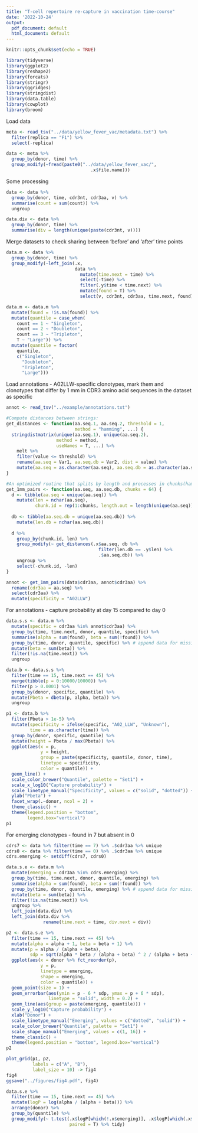 ```yaml
---
title: "T-cell repertoire re-capture in vaccination time-course"
date: '2022-10-24'
output:
  pdf_document: default
  html_document: default
---
```


```r
knitr::opts_chunk$set(echo = TRUE)

library(tidyverse)
library(ggplot2)
library(reshape2)
library(forcats)
library(stringr)
library(ggridges)
library(stringdist)
library(data.table)
library(cowplot)
library(broom)
```

Load data

```r
meta <- read_tsv("../data/yellow_fever_vac/metadata.txt") %>%
  filter(replica == "F1") %>%
  select(-replica)

data <- meta %>%
  group_by(donor, time) %>%
  group_modify(~fread(paste0("../data/yellow_fever_vac/",
                                .x$file.name)))
```

Some processing

```r
data <- data %>%
  group_by(donor, time, cdr3nt, cdr3aa, v) %>%
  summarise(count = sum(count)) %>% 
  ungroup
```

```r
data.div <- data %>%
  group_by(donor, time) %>%
  summarise(div = length(unique(paste(cdr3nt, v))))
```

Merge datasets to check sharing between 'before' and 'after' time points

```r
data.m <- data %>%
  group_by(donor, time) %>%
  group_modify(~left_join(.x,
                          data %>%
                            mutate(time.next = time) %>%
                            select(-time) %>%
                            filter(.y$time < time.next) %>%
                            mutate(found = T) %>%
                            select(v, cdr3nt, cdr3aa, time.next, found)))

data.m <- data.m %>%
  mutate(found = !is.na(found)) %>%
  mutate(quantile = case_when(
    count == 1 ~ "Singleton",
    count == 2 ~ "Doubleton",
    count == 3 ~ "Tripleton",
    T ~ "Large")) %>%
  mutate(quantile = factor(
    quantile,
    c("Singleton", 
      "Doubleton",
      "Tripleton",
      "Large")))
```

Load annotations - A02LLW-specific clonotypes, mark them and clonotypes that differ by 1 mm
in CDR3 amino acid sequences in the dataset as specific

```r
annot <- read_tsv("../example/annotations.txt")

#Compute distances between strings:
get_distances <- function(aa.seq.1, aa.seq.2, threshold = 1,
                          method = "hamming", ...) {
  stringdistmatrix(unique(aa.seq.1), unique(aa.seq.2), 
                   method = method,
                   useNames = T, ...) %>%
    melt %>%
    filter(value <= threshold) %>%
    rename(aa.seq = Var1, aa.seq.db = Var2, dist = value) %>%
    mutate(aa.seq = as.character(aa.seq), aa.seq.db = as.character(aa.seq.db))
}

#An optimized routine that splits by length and processes in chunks(hamming only):
get_1mm_pairs <- function(aa.seq, aa.seq.db, chunks = 64) {
  d <- tibble(aa.seq = unique(aa.seq)) %>%
    mutate(len = nchar(aa.seq),
           chunk.id = rep(1:chunks, length.out = length(unique(aa.seq))))
  
  db <- tibble(aa.seq.db = unique(aa.seq.db)) %>%
    mutate(len.db = nchar(aa.seq.db)) 
  
  d %>%
    group_by(chunk.id, len) %>%
    group_modify(~ get_distances(.x$aa.seq, db %>% 
                                   filter(len.db == .y$len) %>%
                                   .$aa.seq.db)) %>%
    ungroup %>%
    select(-chunk.id, -len) 
}

annot <- get_1mm_pairs(data$cdr3aa, annot$cdr3aa) %>%
  rename(cdr3aa = aa.seq) %>%
  select(cdr3aa) %>%
  mutate(specificity = "A02LLW")
```

For annotations - capture probability at day 15 compared to day 0

```r
data.s.s <- data.m %>%
  mutate(specific = cdr3aa %in% annot$cdr3aa) %>%
  group_by(time, time.next, donor, quantile, specific) %>%
  summarise(alpha = sum(found), beta = sum(!found)) %>%
  group_by(time, donor, quantile, specific) %>% # append data for missing clonotypes
  mutate(beta = sum(beta)) %>%
  filter(!is.na(time.next)) %>%
  ungroup

data.b <- data.s.s %>%
  filter(time == 15, time.next == 45) %>%
  merge(tibble(p = 0:10000/10000)) %>%
  filter(p > 0.0001) %>%
  group_by(donor, specific, quantile) %>%
  mutate(Pbeta = dbeta(p, alpha, beta)) %>%
  ungroup

p1 <- data.b %>%
  filter(Pbeta > 1e-5) %>%
  mutate(specificity = ifelse(specific, "A02_LLW", "Unknown"),
         time = as.character(time)) %>%
  group_by(donor, specific, quantile) %>%
  mutate(height = Pbeta / max(Pbeta)) %>%
  ggplot(aes(x = p, 
             y = height,
             group = paste(specificity, quantile, donor, time),
             linetype = specificity,
             color = quantile)) +
  geom_line() +
  scale_color_brewer("Quantile", palette = "Set1") +
  scale_x_log10("Capture probability") +
  scale_linetype_manual("Specificity", values = c("solid", "dotted")) +
  ylab("Pbeta") +
  facet_wrap(.~donor, ncol = 2) +
  theme_classic() +
  theme(legend.position = "bottom", 
        legend.box="vertical")
p1
```

For emerging clonotypes - found in 7 but absent in 0

```r
cdrs7 <- data %>% filter(time == 7) %>% .$cdr3aa %>% unique
cdrs0 <- data %>% filter(time == 0) %>% .$cdr3aa %>% unique
cdrs.emerging <- setdiff(cdrs7, cdrs0)
```

```r
data.s.e <- data.m %>%
  mutate(emerging = cdr3aa %in% cdrs.emerging) %>%
  group_by(time, time.next, donor, quantile, emerging) %>%
  summarise(alpha = sum(found), beta = sum(!found)) %>%
  group_by(time, donor, quantile, emerging) %>% # append data for missing clonotypes
  mutate(beta = sum(beta)) %>%
  filter(!is.na(time.next)) %>%
  ungroup %>%
  left_join(data.div) %>%
  left_join(data.div %>%
              rename(time.next = time, div.next = div))
```

```r
p2 <- data.s.e %>%
  filter(time == 15, time.next == 45) %>%
  mutate(alpha = alpha + 1, beta = beta + 1) %>%
  mutate(p = alpha / (alpha + beta),
         sdp = sqrt(alpha * beta / (alpha + beta) ^ 2 / (alpha + beta + 1))) %>%
  ggplot(aes(x = donor %>% fct_reorder(p), 
             y = p,
             linetype = emerging,
             shape = emerging,
             color = quantile)) +
  geom_point(size = 1) +
  geom_errorbar(aes(ymin = p - 6 * sdp, ymax = p + 6 * sdp), 
                linetype = "solid", width = 0.2) +
  geom_line(aes(group = paste(emerging, quantile))) +
  scale_y_log10("Capture probability") +
  xlab("Donor") +
  scale_linetype_manual("Emerging", values = c("dotted", "solid")) +
  scale_color_brewer("Quantile", palette = "Set1") +
  scale_shape_manual("Emerging", values = c(1, 16)) +
  theme_classic() +
  theme(legend.position = "bottom", legend.box="vertical")
p2
```

```r
plot_grid(p1, p2,
          labels = c("A", "B"),
          label_size = 10) -> fig4
fig4
ggsave("../figures/fig4.pdf", fig4)
```

```r
data.s.e %>%
  filter(time == 15, time.next == 45) %>%
  mutate(logP = log(alpha / (alpha + beta))) %>%
  arrange(donor) %>%
  group_by(quantile) %>%
  group_modify(~ t.test(.x$logP[which(!.x$emerging)], .x$logP[which(.x$emerging)],
                        paired = T) %>% tidy)
```

```r

```